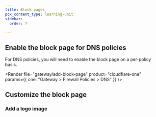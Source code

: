 ```yaml
---
title: Block pages
pcx_content_type: learning-unit
sidebar:
  order: 7

---
```



## Enable the block page for DNS policies

For DNS policies, you will need to enable the block page on a per-policy basis.

<Render file="gateway/add-block-page" product="cloudflare-one" params={{ one: "Gateway > Firewall Policies > DNS" }} />

## Customize the block page

<Render file="gateway/customize-block-page" product="cloudflare-one" />

### Add a logo image

<Render file="gateway/add-logo-image" product="cloudflare-one" />
